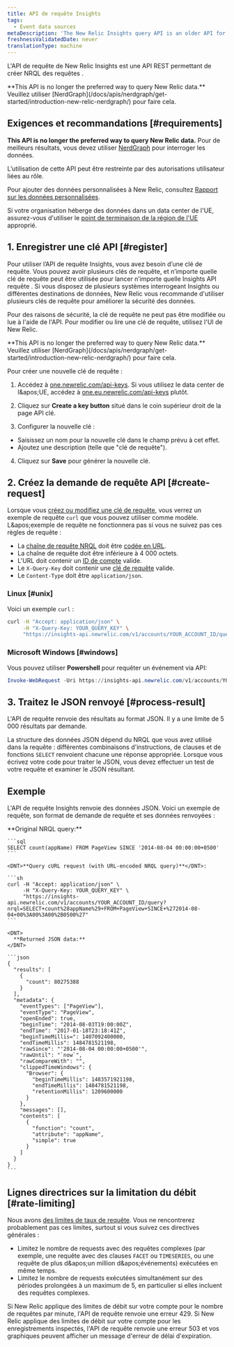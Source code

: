 ```yaml
---
title: API de requête Insights
tags:
  - Event data sources
metaDescription: 'The New Relic Insights query API is an older API for querying data: now we recommend NerdGraph for querying'
freshnessValidatedDate: never
translationType: machine
---
```


L'API de requête de New Relic Insights est une API REST permettant de créer NRQL des requêtes .

<Callout variant="tip">
  <DNT>**This API is no longer the preferred way to query New Relic data.**</DNT> Veuillez utiliser [NerdGraph](/docs/apis/nerdgraph/get-started/introduction-new-relic-nerdgraph/) pour faire cela.
</Callout>

## Exigences et recommandations [#requirements]

<DNT>**This API is no longer the preferred way to query New Relic data.**</DNT> Pour de meilleurs résultats, vous devez utiliser [NerdGraph](/docs/apis/nerdgraph/get-started/introduction-new-relic-nerdgraph) pour interroger les données.

L’utilisation de cette API peut être restreinte par des autorisations utilisateur liées au rôle.

Pour ajouter des données personnalisées à New Relic, consultez [Rapport sur les données personnalisées](/docs/data-apis/custom-data/get-custom-data-from-any-source).

Si votre organisation héberge des données dans un data center de l'UE, assurez-vous d'utiliser le [point de terminaison de la région de l'UE](/docs/using-new-relic/welcome-new-relic/getting-started/introduction-eu-region-data-center#endpoints) approprié.

## 1. Enregistrer une clé API [#register]

Pour utiliser l’API de requête Insights, vous avez besoin d’une clé de requête. Vous pouvez avoir plusieurs clés de requête, et n’importe quelle clé de requête peut être utilisée pour lancer n’importe quelle Insights API requête . Si vous disposez de plusieurs systèmes interrogeant Insights ou différentes destinations de données, New Relic vous recommande d'utiliser plusieurs clés de requête pour améliorer la sécurité des données.

Pour des raisons de sécurité, la clé de requête ne peut pas être modifiée ou lue à l'aide de l'API. Pour modifier ou lire une clé de requête, utilisez l'UI de New Relic.

<Callout variant="tip">
  <DNT>**This API is no longer the preferred way to query New Relic data.**</DNT> Veuillez utiliser [NerdGraph](/docs/apis/nerdgraph/get-started/introduction-new-relic-nerdgraph/) pour faire cela.
</Callout>

Pour créer une nouvelle clé de requête :

1. Accédez à [one.newrelic.com/api-keys](https://one.newrelic.com/api-keys). Si vous utilisez le data center de l&amp;apos;UE, accédez à [one.eu.newrelic.com/api-keys](https://one.eu.newrelic.com/api-keys) plutôt.

2. Cliquez sur <DNT>**Create a key button**</DNT> situé dans le coin supérieur droit de la page API clé.

3. Configurer la nouvelle clé :

* Saisissez un nom pour la nouvelle clé dans le champ prévu à cet effet.
* Ajoutez une description (telle que &quot;clé de requête&quot;).

4. Cliquez sur <DNT>**Save**</DNT> pour générer la nouvelle clé.

## 2. Créez la demande de requête API [#create-request]

Lorsque vous [créez ou modifiez une clé de requête](#register), vous verrez un exemple de requête `curl` que vous pouvez utiliser comme modèle. L&amp;apos;exemple de requête ne fonctionnera pas si vous ne suivez pas ces règles de requête :

* La [chaîne de requête NRQL](/docs/insights/nrql-new-relic-query-language/using-nrql/introduction-nrql) doit être [codée en URL](http://www.w3schools.com/tags/ref_urlencode.asp).
* La chaîne de requête doit être inférieure à 4 000 octets.
* L'URL doit contenir un [ID de compte](/docs/accounts-partnerships/accounts/account-setup/account-id) valide.
* Le `X-Query-Key` doit contenir une [clé de requête](#register) valide.
* Le `Content-Type` doit être `application/json`.

### Linux [#unix]

Voici un exemple `curl` :

```sh
curl -H "Accept: application/json" \
     -H "X-Query-Key: YOUR_QUERY_KEY" \
     "https://insights-api.newrelic.com/v1/accounts/YOUR_ACCOUNT_ID/query?nrql=YOUR_URL_ENCODED_QUERY"
```

### Microsoft Windows [#windows]

Vous pouvez utiliser <DNT>**Powershell**</DNT> pour requêter un événement via API:

```powershell
Invoke-WebRequest -Uri https://insights-api.newrelic.com/v1/accounts/YOUR_ACCOUNT_ID/query?nrql=YOUR_URL_ENCODED_QUERY -Headers @{"X-Query-Key"="YOUR_QUERY_KEY"} -ContentType "application/json" -Method GET
```

## 3. Traitez le JSON renvoyé [#process-result]

L'API de requête renvoie des résultats au format JSON. Il y a une limite de 5 000 résultats par demande.

La structure des données JSON dépend du NRQL que vous avez utilisé dans la requête : différentes combinaisons d'instructions, de clauses et de fonctions `SELECT` renvoient chacune une réponse appropriée. Lorsque vous écrivez votre code pour traiter le JSON, vous devez effectuer un test de votre requête et examiner le JSON résultant.

## Exemple

L'API de requête Insights renvoie des données JSON. Voici un exemple de requête, son format de demande de requête et ses données renvoyées :

<CollapserGroup>
  <Collapser title="requête, requête API de requête, données renvoyées">
    <DNT>
      **Original NRQL query:**
    </DNT>

    ```sql
    SELECT count(appName) FROM PageView SINCE '2014-08-04 00:00:00+0500'
    ```

    <DNT>**Query cURL request (with URL-encoded NRQL query)**</DNT>:

    ```sh
    curl -H "Accept: application/json" \
         -H "X-Query-Key: YOUR_QUERY_KEY" \
         "https://insights-api.newrelic.com/v1/accounts/YOUR_ACCOUNT_ID/query?nrql=SELECT+count%28appName%29+FROM+PageView+SINCE+%272014-08-04+00%3A00%3A00%2B0500%27"
    ```

    <DNT>
      **Returned JSON data:**
    </DNT>

    ```json
    {
      "results": [
        {
          "count": 80275388
        }
      ],
      "metadata": {
        "eventTypes": ["PageView"],
        "eventType": "PageView",
        "openEnded": true,
        "beginTime": "2014-08-03T19:00:00Z",
        "endTime": "2017-01-18T23:18:41Z",
        "beginTimeMillis=": 1407092400000,
        "endTimeMillis": 1484781521198,
        "rawSince": "'2014-08-04 00:00:00+0500'",
        "rawUntil": "`now`",
        "rawCompareWith": "",
        "clippedTimeWindows": {
          "Browser": {
            "beginTimeMillis": 1483571921198,
            "endTimeMillis": 1484781521198,
            "retentionMillis": 1209600000
          }
        },
        "messages": [],
        "contents": [
          {
            "function": "count",
            "attribute": "appName",
            "simple": true
          }
        ]
      }
    }
    ```
  </Collapser>
</CollapserGroup>

## Lignes directrices sur la limitation du débit [#rate-limiting]

Nous avons [des limites de taux de requête](/docs/query-your-data/nrql-new-relic-query-language/get-started/rate-limits-nrql-queries/). Vous ne rencontrerez probablement pas ces limites, surtout si vous suivez ces directives générales :

* Limitez le nombre de requests avec des requêtes complexes (par exemple, une requête avec des clauses `FACET` ou `TIMESERIES`, ou une requête de plus d&amp;apos;un million d&amp;apos;événements) exécutées en même temps.
* Limitez le nombre de requests exécutées simultanément sur des périodes prolongées à un maximum de 5, en particulier si elles incluent des requêtes complexes.

Si New Relic applique des limites de débit sur votre compte pour le nombre de requêtes par minute, l'API de requête renvoie une erreur 429. Si New Relic applique des limites de débit sur votre compte pour les enregistrements inspectés, l'API de requête renvoie une erreur 503 et vos graphiques peuvent afficher un message d'erreur de délai d'expiration.